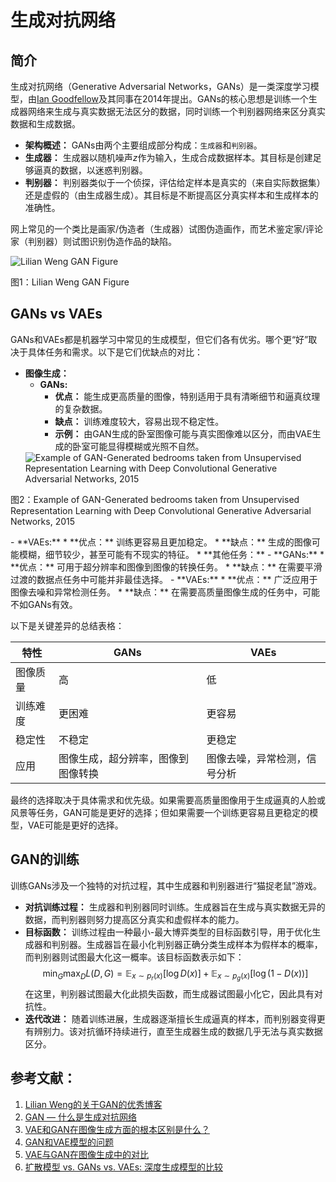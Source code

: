 # 生成对抗网络

## 简介
生成对抗网络（Generative Adversarial Networks，GANs）是一类深度学习模型，由[Ian Goodfellow](https://scholar.google.ca/citations?user=iYN86KEAAAAJ&hl=en)及其同事在2014年提出。GANs的核心思想是训练一个生成器网络来生成与真实数据无法区分的数据，同时训练一个判别器网络来区分真实数据和生成数据。
* **架构概述：** GANs由两个主要组成部分构成：`生成器`和`判别器`。
* **生成器：** 生成器以随机噪声$z$作为输入，生成合成数据样本。其目标是创建足够逼真的数据，以迷惑判别器。
* **判别器：** 判别器类似于一个侦探，评估给定样本是真实的（来自实际数据集）还是虚假的（由生成器生成）。其目标是不断提高区分真实样本和生成样本的准确性。

网上常见的一个类比是画家/伪造者（生成器）试图伪造画作，而艺术鉴定家/评论家（判别器）则试图识别伪造作品的缺陷。

<div class="flex justify-center">
    <img src="https://huggingface.co/datasets/hf-vision/course-assets/resolve/main/generative_models/GAN.png" alt="Lilian Weng GAN Figure">
<p>图1：Lilian Weng GAN Figure</p>
</div>

## GANs vs VAEs
GANs和VAEs都是机器学习中常见的生成模型，但它们各有优劣。哪个更“好”取决于具体任务和需求。以下是它们优缺点的对比：
* **图像生成：**
    - **GANs:**
        * **优点：** 能生成更高质量的图像，特别适用于具有清晰细节和逼真纹理的复杂数据。
        * **缺点：** 训练难度较大，容易出现不稳定性。
        * **示例：** 由GAN生成的卧室图像可能与真实图像难以区分，而由VAE生成的卧室可能显得模糊或光照不自然。
        <div class="flex justify-center">
    <img src="https://huggingface.co/datasets/hf-vision/course-assets/resolve/main/generative_models/bedroom.png" alt="Example of GAN-Generated bedrooms taken from Unsupervised Representation Learning with Deep Convolutional Generative Adversarial Networks, 2015">
<p>图2：Example of GAN-Generated bedrooms taken from Unsupervised Representation Learning with Deep Convolutional Generative Adversarial Networks, 2015</p>
</div>
    - **VAEs:**
        * **优点：** 训练更容易且更加稳定。
        * **缺点：** 生成的图像可能模糊，细节较少，甚至可能有不现实的特征。
* **其他任务：**
    - **GANs:**
        * **优点：** 可用于超分辨率和图像到图像的转换任务。
        * **缺点：** 在需要平滑过渡的数据点任务中可能并非最佳选择。
    - **VAEs:**
        * **优点：** 广泛应用于图像去噪和异常检测任务。
        * **缺点：** 在需要高质量图像生成的任务中，可能不如GANs有效。

以下是关键差异的总结表格：

| 特性          | GANs            | VAEs           |
|---------------|-----------------|----------------|
| 图像质量      | 高              | 低             |
| 训练难度      | 更困难          | 更容易         |
| 稳定性        | 不稳定          | 更稳定         |
| 应用          | 图像生成，超分辨率，图像到图像转换 | 图像去噪，异常检测，信号分析 |

最终的选择取决于具体需求和优先级。如果需要高质量图像用于生成逼真的人脸或风景等任务，GAN可能是更好的选择；但如果需要一个训练更容易且更稳定的模型，VAE可能是更好的选择。

## GAN的训练
训练GANs涉及一个独特的对抗过程，其中生成器和判别器进行“猫捉老鼠”游戏。

* **对抗训练过程：** 生成器和判别器同时训练。生成器旨在生成与真实数据无异的数据，而判别器则努力提高区分真实和虚假样本的能力。
* **目标函数：** 训练过程由一种最小-最大博弈类型的目标函数引导，用于优化生成器和判别器。生成器旨在最小化判别器正确分类生成样本为假样本的概率，而判别器则试图最大化这一概率。该目标函数表示如下：
$$\min_G \max_D L(D, G)=\mathbb{E}_{x \sim p_{r}(x)} [\log D(x)] + \mathbb{E}_{x \sim p_g(x)} [\log(1 - D(x))]$$
在这里，判别器试图最大化此损失函数，而生成器试图最小化它，因此具有对抗性。
* **迭代改进：** 随着训练进展，生成器逐渐擅长生成逼真的样本，而判别器变得更有辨别力。该对抗循环持续进行，直至生成器生成的数据几乎无法与真实数据区分。

## 参考文献：
1. [Lilian Weng的关于GAN的优秀博客](https://lilianweng.github.io/posts/2017-08-20-gan/)
2. [GAN — 什么是生成对抗网络](https://jonathan-hui.medium.com/gan-whats-generative-adversarial-networks-and-its-application-f39ed278ef09)
3. [VAE和GAN在图像生成方面的根本区别是什么？](https://ai.stackexchange.com/questions/25601/what-are-the-fundamental-differences-between-vae-and-gan-for-image-generation)
4. [GAN和VAE模型的问题](https://stats.stackexchange.com/questions/541775/issues-with-gan-and-vae-models)
5. [VAE与GAN在图像生成中的对比](https://www.baeldung.com/cs/vae-vs-gan-image-generation)
6. [扩散模型 vs. GANs vs. VAEs: 深度生成模型的比较](https://towardsai.net/p/machine-learning/diffusion-models-vs-gans-vs-vaes-comparison-of-deep-generative-models)